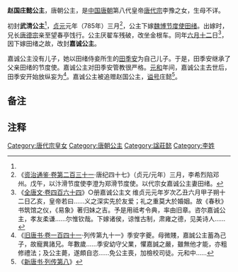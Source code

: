 {{東亞女性歷史人物
| 名稱=赵国庄懿公主
| 身份=[[唐朝|唐朝]]公主
| 畫像=
| 說明=
| 姓=李
| 封爵=[[公主|公主]]
| 位號=
| 封號=武清公主、嘉诚公主、赵国公主
| 出生年=
| 婚年=785年
| 逝世年=
| 諡號=庄懿
| 墳墓=
| 父親=[[唐代宗|唐代宗]]李豫
| 夫=[[田绪|田绪]]
| 夫之父=[[田承嗣|田承嗣]]
|}}
'''赵国庄懿公主'''，唐朝公主，是[[中国|中国]][[唐朝|唐朝]]第八代皇帝[[唐代宗|唐代宗]]李豫之女，生母不详。

初封'''武清公主'''<ref name="a1"/>，[[貞元_(唐朝)|贞元]]元年（785年）三月<ref>《[[:s:資治通鑑/卷231|资治通鉴·卷第二百三十一]]·唐纪四十七》（贞元/元年）三月，李希烈陷邓州。戊午，以汴滑节度使李澄为郑滑节度使。以代宗女嘉诚公主妻田绪。</ref>，公主下嫁[[魏博节度使|魏博节度使]][[田绪|田绪]]。出嫁时，兄长[[唐德宗|唐德宗]]亲至望春亭饯行。公主厌翟车残破，改坐金根车。同年[[六月十二|六月十二]]日<ref>《[[:s:全唐文/卷0464|全唐文·卷四百六十四]]》○册嘉诚公主文 维贞元元年岁次乙丑六月甲子朔十二日乙亥，皇帝若曰……义之深实先於友爱；礼之重莫大於婚姻。故《春秋》书筑馆之仪，《易象》著归妹之吉。予是用祗考令典，率由旧章。咨尔嘉诚公主，孝友柔谦……尔惟钦哉。下嫁诸侯，谅惟古制，肃雍之德，见美诗人……</ref>{{efn|《[[:s:唐会要/卷006|唐会要·卷六]]》<ref>《[[:s:唐会要/卷006|唐会要·卷六]]》'''贞元二年二月'''，太常奏：“长林公主出降，准《开元礼》，合乘厌翟车。'''去年嘉诚公主出降'''，得驾部牒，造来多年，不堪乘驾。又得内侍省报，旧例相沿乘金根车，其时便已行用。今缘礼会日逼，创造必不及，'''请准嘉诚公主例，乘金根车。'''”敕：“宜依。”自是公主出降，相承金根车，至今不改。至四年二月七日，太常卿董晋奏曰……'''伏准贞元二年五月，册嘉诚公主'''，二年三月，册长林公主，皇帝并不御正殿，亦不设乐悬，遂为典故。”</ref>称册封为嘉诚公主是贞元二年五月，或是贞元元年五月之误。}}，因下嫁田绪之故，改封'''嘉诚公主'''。

嘉诚公主没有儿子，她以田绪侍妾所生的[[田季安|田季安]]为自己儿子。于是，田季安继承了父亲田绪的节度使。嘉诚公主对田季安管教很严格。[[元和_(唐朝)|元和]]年间，嘉诚公主去世后，田季安开始放纵妄为<ref>《[[:s:舊唐書/卷141|旧唐书·卷一百四十一]]·列传第九十一》季安字夔。母微賤，嘉誠公主蓄為己子，故寵異諸兄。年數歲……季安幼守父業，懼嘉誠之嚴，雖無他才能，亦粗修禮法；及公主薨，遂頗自恣……免公主喪，加檢校司徒。元和中……</ref>。嘉诚公主被追赠赵国公主，[[谥号|谥号]]庄懿<ref name="a1">《[[:s:新唐書/卷083|新唐书·列传第八]]》</ref>。

== 备注 ==

{{notelist}}

== 注释 ==

{{Reflist}}

[[Category:唐代宗皇女|Category:唐代宗皇女]]
[[Category:唐朝公主|Category:唐朝公主]]
[[Category:諡莊懿|Category:諡莊懿]]
[[Category:李姓|Category:李姓]]